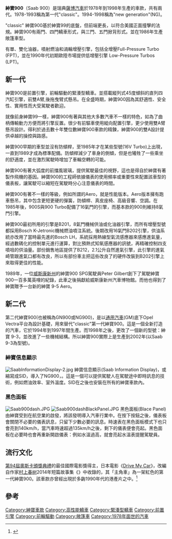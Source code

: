 {{noteTA
|T = zh-hans:萨博900; zh-tw:紳寶900; zh-hk:紳寶900;
|1 = zh-hans:萨博; zh-tw:紳寶; zh-hk:紳寶;
}}
{{Infobox automobile
| name = 萨博900
| image = File:1995 Saab 900 (MY95) S 5-door hatchback (23840380129).jpg
| caption = 第二代萨博900 S五門（1995年）
| manufacturer = [[萨博汽車|萨博汽車]]
| production = 1978–1998
| class = [[緊湊型轎車|緊湊型轎車]]
| layout = [[前置前驅|前置前驅]]
| predecessor = [[萨博99|萨博99]]
| successor = [[萨博9-3|萨博9-3]]
}}
'''紳寶900'''（Saab 900）是瑞典[[薩博汽車|薩博汽車]]於1978年到1998年生產的車款，共有兩代。1978-1993稱為第一代"classic"。1994-1998稱為"new generation"(NG)。

"classic" 紳寶900基於紳寶99的底盤，但前端更長，以符合美國正面撞擊的法規。紳寶900有兩門、四門轎車形式，與三門、五門掀背形式。並在1986年生產敞篷車型。

有單、雙化油器，噴射燃油和渦輪增壓引擎，包括全增壓Full-Pressure Turbo (FPT)，並在1990年代初期歐陸市場提供低增壓引擎 Low-Pressure Turbos (LPT)。

== 新一代 ==
{{Infobox Automobile generation
| image        = File:Saab 900 Turbo 16S GT (40768619881).jpg
| name         = 萨博900
|body_style=兩門 [[敞篷車|敞篷車]]<br />兩門 [[緊湊型轎車|緊湊型轎車]]<br />三門 [[掀背車|掀背車]]<br />四門 [[轎車|轎車]]<br />五門 [[掀背車|掀背車]]
| manufacturer = [[薩博汽車|薩博汽車]]
| assembly = {{SWE}}[[特羅爾海坦|特羅爾海坦]]<br>{{FIN}}[[新考蓬基|新考蓬基]]
| production   = 1978–1993 (1994)
| predecessor  = [[紳寶_99|紳寶 99]]
| successor    = '''紳寶 900 (NG)'''
| class        = 入門豪華車/緊湊型主管車
|wheelbase=2517mm
|length=4685 mm<br />4680 mm (S & Turbo)
|width=1690 mm<br />1695 mm(Turbo SPG Hatch)
|height=1425 mm<br />1400 mm(Turbo Convertible & Turbo)<br />1405 mm (Turbo SPG Hatchback)
| layout       = [[前置前驅|前置前驅]]
| engine       = 2.0 [[排氣量|L]] ''[[Saab_B_engine|B]]'' [[直列四缸|直列四缸]]<br />2.0 L ''[[Saab_H_engine#B201|B201]]'' [[直列四缸|直列四缸]]<br />2.0 L ''[[Saab_H_engine#B202_&_B212|B202]]'' [[直列四缸|直列四缸]]<br />2.1 L ''[[Saab_H_engine#B202_&_B212|B212]]'' [[直列四缸|直列四缸]]
| transmission = 四速 [[手動變速器|手排]]<br />五速 [[手動變速器|手排]]<br />三速 [[Borg-Warner|Borg-Warner]] ''T-37'' [[自動變速器|自排]]
| designer = [[Björn_Envall|Björn Envall]]
}}
紳寶900是前置引擎，前輪驅動的緊湊型轎車。並搭載縱列式45度傾斜的直列四汽缸引擎，前雙A臂,後拖曳臂式懸吊。在全盛時期，紳寶900因為其舒適性、安全性、實用性而大受駕駛者歡迎。

就像前身紳寶99一樣，紳寶900有著與其他大多數汽車不一樣的特色，如為了曲柄傳輸動力方便而將引擎反置。很少有前驅車使用縱向配置引擎，更少使用雙A臂懸吊設計。得利於過去數十年雙位數紳寶900車款的精鍊，紳寶900的雙A設計提供卓越的操控與路感。

紳寶900早期的車型並沒有防傾桿，至1985年才在某些型號(16V Turbo)上出現，一直到1989才成為標準配備。防傾桿減少了車身的側傾，但是也犧牲了一些乘坐的舒適度，並在激烈駕駛時增加了車輪空轉的可能。

紳寶900有著大弧度的前擋風玻璃，提供駕駛最佳的視野，這也是得自於紳寶有著製作飛機的基因。紳寶900的工程師依據儀表的使用頻率或重要性來配置該車型的儀表板，讓駕駛可以縮短在駕駛時分心注意儀表的時間。

紳寶900有著不一樣的等級，例如所謂的Aero，就是性能版本。Aero版本擁有跑車懸吊，其中包含更短更硬的彈簧，防傾桿、真皮座椅、高級音響、空調。在1985年後，900S與900 Turbo配備了16氣門的引擎，而基本款的900則維持8氣門引擎。

紳寶900最初所用的引擎是B201，8氣門機械供油或化油器引擎，而所有增壓型號都採用Bosch K-Jetronic機械燃油噴注系統。後期改用16氣門B202引擎，供油系統亦改用了當時最先進的Bosch LH，系統採用熱線型氣流感應器來感應進氣量，經過數碼化的控制單元進行運算，對比預熱式知氧感應器的訊號，再精確控制四支噴咀的供油量。部份銷售地區提供了B212，2.1公升自然進氣引擎，此引擎的進氣崎管跟進氣口都有改良，所以有部份車主把這些改良了的硬件改裝到B202引擎上來取得更佳的性能。

1989年，一位[[威斯康新州|威斯康新州]]的紳寶900 SPG駕駛員Peter Gilbert創下了駕駛紳寶900一百多萬英哩的紀錄，此車之後捐獻給威斯康新州汽車博物館。而他也得到了紳寶贈予一台新的紳寶 9-5 Aero。

== 新二代 ==
{{Infobox Automobile generation
|name=Saab 900 NG
|image=File:Saab 900 (49104833033).jpg
|manufacturer=[[薩博汽車|薩博汽車]]
|production=1994–1998
|class=[[入門豪華車|入門豪華車]] /  [[緊湊型主管車|緊湊型主管車]]
|successor=[[Saab_9-3|Saab 9-3]]
|platform=[[GM2900_platform|GM2900 platform]]
|assembly={{SWE}}[[特羅爾海坦|特羅爾海坦]]<br>{{FIN}}[[新考蓬基|新考蓬基]]
|layout=[[前置前驅|前置前驅]]
|wheelbase=2601 mm
|length=4638 mm
|width=1712 mm
|height=1435.1 mm<br />1997-98 Hatchback: 1438 mm
|related=[[Opel_Calibra|Opel Calibra]]<br />[[Opel_Vectra|Opel Vectra]]<br />[[Vauxhall_Cavalier|Vauxhall Cavalier]]<br />[[Saab_9-5|Saab 9-5]]<br />[[Saturn_L-Series|Saturn L-Series]]
|body_style=兩門 [[敞篷車|敞篷車]]<br />三門 [[掀背車|掀背車]]<br />五門 [[掀背車|掀背車]]
|engine=2.0 L ''[[Saab_H_engine#B204_&_B234|B204]]'' [[Straight-4|I4]]<br />2.3 L ''[[Saab_H_engine#B204_&_B234|B234]]'' [[Straight-4|I4]]<br />2.5 L ''[[GM_54-Degree_V6_engine|54°]]'' [[V6|V6]]
|transmission=五速 [[手動變速器|手排]]<br />四速 [[自動變速器|自排]]
|designer=[[Björn_Envall|Björn Envall]], [[Aina_Nilsson_Ström|Aina Nilsson Ström]] (interior)
}}
第二代紳寶900(也被稱為GN900或NG900)，是以[[通用汽車|通用汽車]](GM)底下Opel Vectra平台為設計基礎，用來替代"classic"第一代紳寶900。這是一個全新打造的汽車，它於1994年到1997年間生產。而1998年之後，更改了一個新的型號：紳寶 9-3，並改進了一些機械結構。所以紳寶900實際上是生產到2002年(以Saab 9-3為型號)。

=== 紳寶信息顯示 ===
[[Image:SaabInformationDisplay-2.jpg|thumb]]
紳寶信息顯示(Saab Information Display)，或縮寫成SID，導入了NG900，。這是一個可以提供駕駛人在駕駛途中即時訊息的技術，例如燃油效率、室外溫度。SID在之後也安裝在所有的紳寶車款內。

=== 黑色面板 ===
[[Image:Saab900dash.JPG|thumb]]
[[Image:Saab900dashBlackPanel.JPG|thumb]]
黑色面板(Blace Panel)由紳寶受到在航空業的啟發，將該發明導入汽車行業中。在按下按鈕之後，儀表板會關閉不必要的儀表訊息，只留下少數必要的訊息。時速表在黑色面板模式下也只會亮到140km/h，當汽車時速超過135km/h之後，剩下的儀表便會亮起。黑色面板在必要時也會再重新開啟儀表：例如水溫過高，就會亮起水溫表提醒駕駛員。

== 流行文化 ==
[[第94屆奧斯卡金像獎|第94屆奧斯卡頒獎典禮]]的最佳國際電影獎得主，日本電影《[[Drive_My_Car|Drive My Car]]》，改編自作家[[村上春树|村上春树]]2014年短篇故事集《{{lj|沒有女人的男人們|女のいない男たち}}》中收錄的{{link-ja|驾驶我的车 (村上春树)|ドライブ・マイ・カー (村上春樹)|同名故事}}，其「主角車」為一架紅色的第一代紳寶900。該車款亦曾經出現於多齣1990年代的港產片之中。<ref>{{cite news|url=https://std.stheadline.com/supplement/article/2452240/%E5%89%AF%E5%88%8A-%E9%A7%95%E9%A7%9B%E8%89%99-%E8%BB%8A%E7%95%8C%E7%86%B1%E8%A9%B1-Drive-My-Car-%E4%B8%BB%E8%A7%92%E8%BB%8ASaab-900-%E9%A6%99%E6%B8%AF%E6%93%81%E8%BA%89%E5%89%96%E7%99%BD-%E4%B8%80%E8%A6%8B%E9%8D%BE%E6%83%85|title=車界熱話｜《Drive My Car》主角車Saab 900 香港擁躉剖白 一見鍾情|publisher=星島日報|date=2022-03-30}}</ref>

== 參考 ==
{{reflist}}

{{Commons category|Saab 900}}

[[Category:紳寶車款|Category:紳寶車款]]
[[Category:高性能轎車|Category:高性能轎車]]
[[Category:緊湊型轎車|Category:緊湊型轎車]]
[[Category:前置引擎|Category:前置引擎]]
[[Category:前輪驅動|Category:前輪驅動]]
[[Category:敞篷車|Category:敞篷車]]
[[Category:1978年面世的汽車|Category:1978年面世的汽車]]